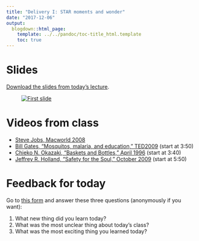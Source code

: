 ```yaml
---
title: "Delivery I: STAR moments and wonder"
date: "2017-12-06"
output:
  blogdown::html_page:
    template: ../../pandoc/toc-title_html.template
    toc: true
---
```


# Slides

[Download the slides from today's lecture](/slides/BUSM-491R_2017-12-06.pdf).

<figure>
[![First slide](/images/slides/slides_2017-12-06.png)](/slides/BUSM-491R_2017-12-06.pdf)
</figure>


# Videos from class

- [Steve Jobs, Macworld 2008](https://www.youtube.com/watch?v=NGM4PXbUnBc)
- [Bill Gates, "Mosquitos, malaria, and education," TED2009](https://www.ted.com/talks/bill_gates_unplugged) (start at 3:50)
- [Chieko N. Okazaki, "Baskets and Bottles," April 1996](https://www.lds.org/general-conference/1996/04/baskets-and-bottles?lang=eng) (start at 3:40)
- [Jeffrey R. Holland, "Safety for the Soul," October 2009](https://www.lds.org/general-conference/2009/10/safety-for-the-soul?lang=eng) (start at 5:50)


# Feedback for today

Go to [this form](https://goo.gl/forms/N5L36RkYtWWpl78S2) and answer these three questions (anonymously if you want):

1. What new thing did you learn today?
2. What was the most unclear thing about today's class?
3. What was the most exciting thing you learned today?
